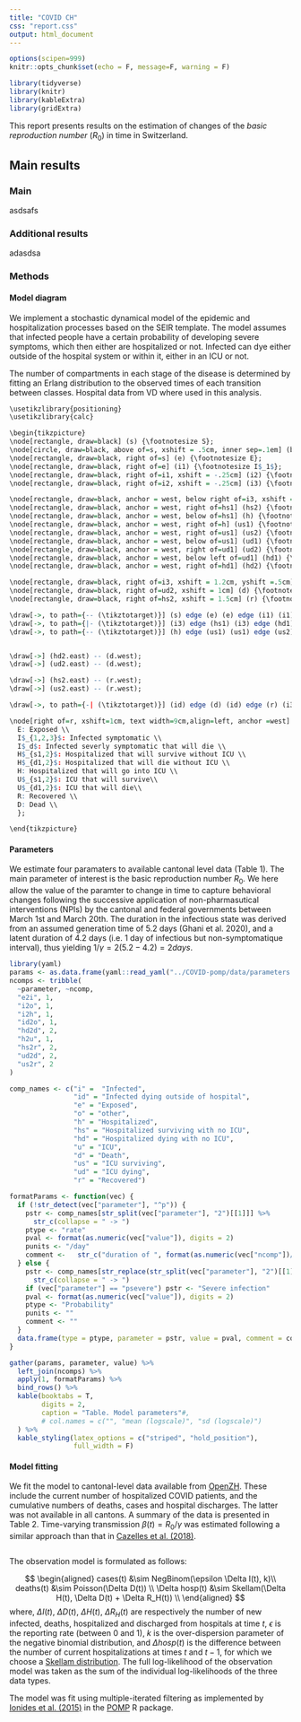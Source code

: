 ```yaml
---
title: "COVID CH"
css: "report.css"
output: html_document
---
```


```r
options(scipen=999)
knitr::opts_chunk$set(echo = F, message=F, warning = F)

library(tidyverse)
library(knitr)
library(kableExtra)
library(gridExtra)
```

This report presents results on the estimation of changes of the *basic reproduction number* ($R_0$) in time in Switzerland.

## Main results {.tabset}
### Main
asdsafs

### Additional results
adasdsa

### Methods

#### Model diagram
We implement a stochastic dynamical model of the epidemic and hospitalization processes based on the SEIR template. The model assumes that infected people have a certain probability of developing severe symptoms, which then either are hospitalized or not. Infected can dye either outside of the hospital system or within it, either in an ICU or not.

The number of compartments in each stage of the disease is determined by fitting an Erlang distribution to the observed times of each transition between classes. Hospital data from VD where used in this analysis.
```r
\usetikzlibrary{positioning}
\usetikzlibrary{calc}

\begin{tikzpicture}
\node[rectangle, draw=black] (s) {\footnotesize S};
\node[circle, draw=black, above of=s, xshift = .5cm, inner sep=.1em] (beta) {\footnotesize $\beta(t)$};
\node[rectangle, draw=black, right of=s] (e) {\footnotesize E};
\node[rectangle, draw=black, right of=e] (i1) {\footnotesize I$_1$};
\node[rectangle, draw=black, right of=i1, xshift = -.25cm] (i2) {\footnotesize I$_2$};
\node[rectangle, draw=black, right of=i2, xshift = -.25cm] (i3) {\footnotesize I$_3$};

\node[rectangle, draw=black, anchor = west, below right of=i3, xshift = .5cm] (hs1) {\footnotesize H$_{\text{s}_1}$};
\node[rectangle, draw=black, anchor = west, right of=hs1] (hs2) {\footnotesize H$_{\text{s}_2}$};
\node[rectangle, draw=black, anchor = west, below of=hs1] (h) {\footnotesize H};
\node[rectangle, draw=black, anchor = west, right of=h] (us1) {\footnotesize U$_{\text{s}_1}$};
\node[rectangle, draw=black, anchor = west, right of=us1] (us2) {\footnotesize U$_{\text{s}_2}$};
\node[rectangle, draw=black, anchor = west, below of=us1] (ud1) {\footnotesize U$_{\text{d}_1}$};
\node[rectangle, draw=black, anchor = west, right of=ud1] (ud2) {\footnotesize U$_{\text{d}_2}$};
\node[rectangle, draw=black, anchor = west, below left of=ud1] (hd1) {\footnotesize H$_{\text{d}_1}$};
\node[rectangle, draw=black, anchor = west, right of=hd1] (hd2) {\footnotesize H$_{\text{d}_2}$};

\node[rectangle, draw=black, right of=i3, xshift = 1.2cm, yshift =.5cm] (id) {\footnotesize I$_\text{d}$};
\node[rectangle, draw=black, right of=ud2, xshift = 1cm] (d) {\footnotesize D};
\node[rectangle, draw=black, right of=hs2, xshift = 1.5cm] (r) {\footnotesize R};

\draw[->, to path={-- (\tikztotarget)}] (s) edge (e) (e) edge (i1) (i1) edge (i2) (i2) edge (i3);
\draw[->, to path={|- (\tikztotarget)}] (i3) edge (hs1) (i3) edge (hd1) (i3) edge (h) (h) edge (ud1) (i1) edge (beta) (i2) edge (beta) (i3) edge (beta) (beta) edge (e);
\draw[->, to path={-- (\tikztotarget)}] (h) edge (us1) (us1) edge (us2) (ud1) edge (ud2) (hs1) edge (hs2) (hd1) edge (hd2) (i3) edge (id);


\draw[->] (hd2.east) -- (d.west);
\draw[->] (ud2.east) -- (d.west);

\draw[->] (hs2.east) -- (r.west);
\draw[->] (us2.east) -- (r.west);

\draw[->, to path={-| (\tikztotarget)}] (id) edge (d) (id) edge (r) (i3) edge (r);

\node[right of=r, xshift=1cm, text width=9cm,align=left, anchor =west] (ts) {\footnotesize S: Susceptible \\
  E: Exposed \\
  I$_{1,2,3}$: Infected symptomatic \\
  I$_d$: Infected severly symptomatic that will die \\
  H$_{s1,2}$: Hospitalized that will survive without ICU \\
  H$_{d1,2}$: Hospitalized that will die without ICU \\
  H: Hospitalized that will go into ICU \\
  U$_{s1,2}$: ICU that will survive\\
  U$_{d1,2}$: ICU that will die\\
  R: Recovered \\
  D: Dead \\
  };

\end{tikzpicture}
```

#### Parameters
We estimate four paramaters to available cantonal level data (Table 1). The main parameter of interest is the basic reproduction number $R_0$. We here allow the value of the paramter to change in time to capture behavioral changes following the successive application of non-pharmasutical interventions (NPIs) by the cantonal and federal governments between March 1st and March 20th. The duration in the infectious state was derived from an assumed generation time of 5.2 days (Ghani et al. 2020), and a latent duration of 4.2 days (i.e. 1 day of infectious but non-symptomatique interval), thus yielding $1/\gamma = 2(5.2 - 4.2) = 2days$.

```r
library(yaml)
params <- as.data.frame(yaml::read_yaml("../COVID-pomp/data/parameters.yaml"))
ncomps <- tribble(
  ~parameter, ~ncomp,
  "e2i", 1,
  "i2o", 1,
  "i2h", 1,
  "id2o", 1,
  "hd2d", 2,
  "h2u", 1,
  "hs2r", 2,
  "ud2d", 2,
  "us2r", 2
)

comp_names <- c("i" =  "Infected",
                "id" = "Infected dying outside of hospital",
                "e" = "Exposed",
                "o" = "other", 
                "h" = "Hospitalized",
                "hs" = "Hospitalized surviving with no ICU",
                "hd" = "Hospitalized dying with no ICU",
                "u" = "ICU",
                "d" = "Death",
                "us" = "ICU surviving",
                "ud" = "ICU dying",
                "r" = "Recovered")

formatParams <- function(vec) {
  if (!str_detect(vec["parameter"], "^p")) {
    pstr <- comp_names[str_split(vec["parameter"], "2")[[1]]] %>% 
      str_c(collapse = " -> ")
    ptype <- "rate"
    pval <- format(as.numeric(vec["value"]), digits = 2)
    punits <- "/day"
    comment <-   str_c("duration of ", format(as.numeric(vec["ncomp"])/as.numeric(vec["value"]), digits = 2), " days")
  } else {
    pstr <- comp_names[str_replace(str_split(vec["parameter"], "2")[[1]], "p", "")] %>% 
      str_c(collapse = " -> ")
    if (vec["parameter"] == "psevere") pstr <- "Severe infection"
    pval <- format(as.numeric(vec["value"]), digits = 2)
    ptype <- "Probability"
    punits <- ""
    comment <- ""
  }
  data.frame(type = ptype, parameter = pstr, value = pval, comment = comment)
}

gather(params, parameter, value) %>% 
  left_join(ncomps) %>% 
  apply(1, formatParams) %>%
  bind_rows() %>% 
  kable(booktabs = T,
        digits = 2,
        caption = "Table. Model parameters"#,
        # col.names = c("", "mean (logscale)", "sd (logscale)")
  ) %>% 
  kable_styling(latex_options = c("striped", "hold_position"),
                full_width = F)
```

#### Model fitting
We fit the model to cantonal-level data available from [OpenZH](https://github.com/openZH/covid_19). These include the current number of hospitalized COVID patients, and the cumulative numbers of deaths, cases and hospital discharges. The latter was not available in all cantons. A summary of the data is presented in Table 2. Time-varying transmission $\beta(t) = R_0/\gamma$ was estimated following a similar approach than that in [Cazelles et al. (2018)](https://doi.org/10.1371/journal.pcbi.1006211).

```r

```

The observation model is formulated as follows:

$$
\begin{aligned}
cases(t) &\sim NegBinom(\epsilon \Delta I(t), k)\\
deaths(t) &\sim Poisson(\Delta D(t)) \\
\Delta hosp(t) &\sim Skellam(\Delta H(t), \Delta D(t) + \Delta R_H(t)) \\
\end{aligned}
$$
where, $\Delta I(t)$, $\Delta D(t)$, $\Delta H(t)$, $\Delta R_H(t)$ are respectively the number of new infected, deaths, hospitalized and discharged from hospitals at time $t$,
$\epsilon$ is the reporting rate (between 0 and 1), $k$ is the over-dispersion parameter of the negative binomial distribution, and $\Delta hosp(t)$ is the difference between the number of current hospitalizations at times $t$ and $t-1$, for which we choose a [Skellam distribution](https://en.wikipedia.org/wiki/Skellam_distribution). The full log-likelihood of the observation model was taken as the sum of the individual log-likelihoods of the three data types. 

The model was fit using multiple-iterated filtering as implemented by [Ionides et al. (2015)]( https://doi.org/10.1073/pnas.1410597112) in the [POMP](https://kingaa.github.io/pomp/) R package.


